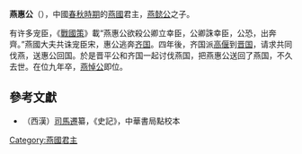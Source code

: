 '''燕惠公'''（{{bd|？||前536年|catIdx=J}}），中國[[春秋時期|春秋時期]]的[[燕國|燕國]]君主，[[燕懿公|燕懿公]]之子。

有许多宠臣，《[[戰國策|戰國策]]》載“燕惠公欲殺公卿立幸臣，公卿誅幸臣，公恐，出奔齊。”燕國大夫共诛宠臣宋，惠公逃奔[[齐国|齐国]]。四年後，齐国派[[高偃|高偃]]到[[晋国|晋国]]，请求共同伐燕，送惠公回国。於是晋平公和齐国一起讨伐燕国，把燕惠公送回了燕国，不久去世。在位九年卒，[[燕悼公|燕悼公]]即位。

==參考文獻==
{{reflist}}

*（西漢）[[司馬遷|司馬遷]]纂，《史記》，中華書局點校本


{{中国皇帝|父[[燕懿公|燕懿公]]|[[燕悼公|燕悼公]]|[[燕國君主|燕國君主]]|前544年—前536年}}
{{燕國君主}}
[[Category:燕國君主|Category:燕國君主]]